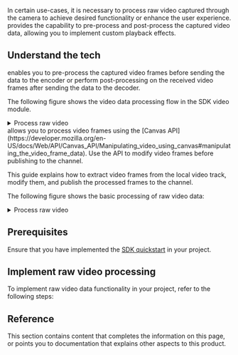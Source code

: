 
In certain use-cases, it is necessary to process raw video captured through the camera to achieve desired functionality or enhance the user experience. <Vpd k="SDK" /> provides the capability to pre-process and post-process the captured video data, allowing you to implement custom playback effects.

<PlatformWrapper platform="android, ios, macos, windows, unity, web, unreal">

## Understand the tech
<PlatformWrapper notAllowed="web">
<Vpd k="SDK" /> enables you to pre-process the captured video frames before sending the data to the encoder or perform post-processing on the received video frames after sending the data to the decoder.

The following figure shows the video data processing flow in the SDK video module.

<details>
<summary>Process raw video</summary>

![](/images/video-sdk/video-module-data-processing.svg)

* Position (2) corresponds to the `onCaptureVideoFrame` callback.
* Position (3) corresponds to the `onPreEncodeVideoFrame` callback.
* Position (4) corresponds to the`onRenderVideoFrame` callback.
</details>
</PlatformWrapper>
<PlatformWrapper platform="web">
<Vpd k="SDK" /> allows you to process video frames using the [Canvas API](https://developer.mozilla.org/en-US/docs/Web/API/Canvas_API/Manipulating_video_using_canvas#manipulating_the_video_frame_data). Use the API to modify video frames before publishing to the channel.

This guide explains how to extract video frames from the local video track, modify them, and publish the processed frames to the channel.

The following figure shows the basic processing of raw video data:

<details>
<summary>Process raw video</summary>

![](/images/video-sdk/process-raw-video-web.svg)

</details>
</PlatformWrapper>

## Prerequisites

Ensure that you have implemented the [SDK quickstart](../get-started/get-started-sdk) in your project.

## Implement raw video processing

To implement raw video data functionality in your project, refer to the following steps:

<ProjectImplement/>

## Reference

This section contains content that completes the information on this page, or points you to documentation that explains other aspects to this product.

<Reference/>

</PlatformWrapper>
<PlatformWrapper notAllowed="android, ios, macos, windows, unity, web, unreal">
<NotAvailable />
</PlatformWrapper>
